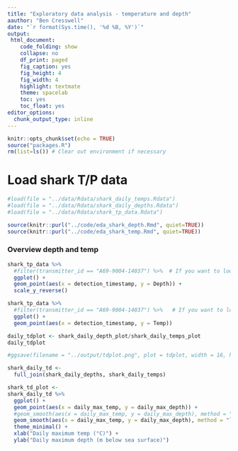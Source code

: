 ```yaml
---
title: "Exploratory data analysis - temperature and depth"
aauthor: "Ben Cresswell"
date: "`r format(Sys.time(), '%d %B, %Y')`"
output: 
 html_document:
    code_folding: show
    collapse: no
    df_print: paged
    fig_caption: yes
    fig_height: 4
    fig_width: 4
    highlight: textmate
    theme: spacelab
    toc: yes
    toc_float: yes
editor_options: 
  chunk_output_type: inline
---
```



```r
knitr::opts_chunk$set(echo = TRUE)
source("packages.R")
rm(list=ls()) # Clear out environment if necessary
```


# Load shark T/P data
```r
#load(file = "../data/Rdata/shark_daily_temps.Rdata")
#load(file = "../data/Rdata/shark_daily_depths.Rdata")
#load(file = "../data/Rdata/shark_tp_data.Rdata")
```

```r
source(knitr::purl("../code/eda_shark_depth.Rmd", quiet=TRUE))
source(knitr::purl("../code/eda_shark_temp.Rmd", quiet=TRUE))
```



### Overview depth and temp
```r
shark_tp_data %>% 
  #filter(transmitter_id == "A69-9004-14037") %>%  # If you want to look at one individual
  ggplot() +
  geom_point(aes(x = detection_timestamp, y = Depth)) +
  scale_y_reverse()

shark_tp_data %>% 
  #filter(transmitter_id == "A69-9004-14037") %>%   # If you want to look at one individual
  ggplot() +
  geom_point(aes(x = detection_timestamp, y = Temp)) 
```




```r
daily_tdplot <- shark_daily_depth_plot/shark_daily_temps_plot
daily_tdplot
```

```r
#ggsave(filename = "../output/tdplot.png", plot = tdplot, width = 16, height = 10, units = "cm")
```


```r
shark_daily_td <- 
  full_join(shark_daily_depths, shark_daily_temps)
```




```r
shark_td_plot <- 
shark_daily_td %>% 
  ggplot() +
  geom_point(aes(x = daily_max_temp, y = daily_max_depth)) +
  #geom_smooth(aes(x = daily_max_temp, y = daily_max_depth), method = "gam", formula = y ~ s(x, bs = 'cs')) +
  geom_smooth(aes(x = daily_max_temp, y = daily_max_depth), method = "lm") +
  theme_minimal() +
  xlab("Daily maximum temp (°C)") + 
  ylab("Daily maximum depth (m below sea surface)")
```



















